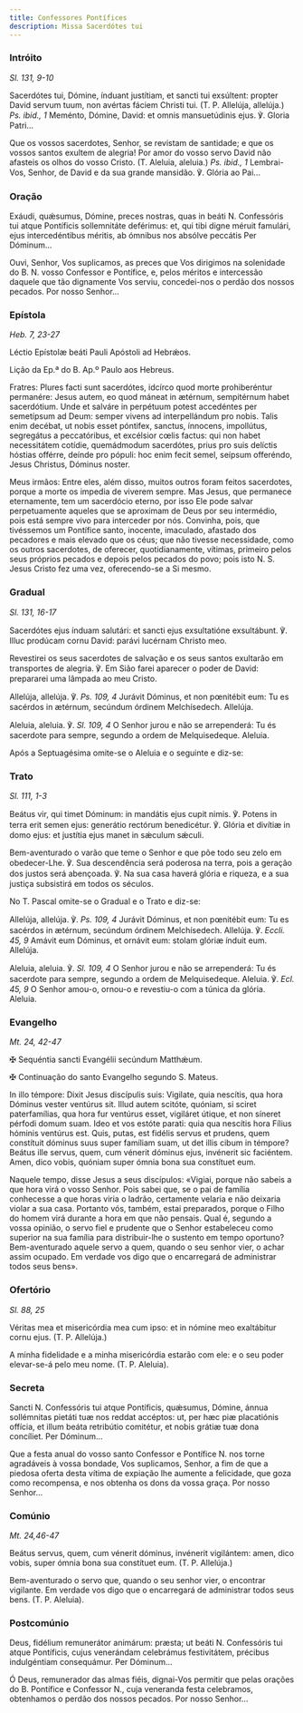 ```yaml
---
title: Confessores Pontífices
description: Missa Sacerdótes tui
---
```


### Intróito

<em>Sl. 131, 9-10</em>

<div class="side-by-side not-content">

Sacerdótes tui, Dómine, índuant justítiam, et sancti tui exsúltent: propter David servum tuum, non avértas fáciem Christi tui. (T. P. Allelúja, allelúja.) <em>Ps. ibid., 1</em> Meménto, Dómine, David: et omnis mansuetúdinis ejus. ℣. Gloria Patri...

Que os vossos sacerdotes, Senhor, se revistam de santidade; e que os vossos santos exultem de alegria! Por amor do vosso servo David não afasteis os olhos do vosso Cristo. (T. Aleluia, aleluia.) <em>Ps. ibid., 1</em> Lembrai-Vos, Senhor, de David e da sua grande mansidão. ℣. Glória ao Pai...

</div>

### Oração

<div class="side-by-side not-content">

Exáudi, quǽsumus, Dómine, preces nostras, quas in beáti <span class="text-red-500">N.</span> Confessóris tui atque Pontíficis sollemnitáte deférimus: et, qui tibi digne méruit famulári, ejus intercedéntibus méritis, ab ómnibus nos absólve peccátis Per Dóminum...

Ouvi, Senhor, Vos suplicamos, as preces que Vos dirigimos na solenidade do B. <span class="text-red-500">N.</span> vosso Confessor e Pontífice, e, pelos méritos e intercessão daquele que tão dignamente Vos serviu, concedei-nos o perdão dos nossos pecados. Por nosso Senhor...

</div>

### Epístola

<em>Heb. 7, 23-27</em>

<div class="side-by-side not-content">

Léctio Epístolæ beáti Pauli Apóstoli ad Hebrǽos.

Lição da Ep.ª do B. Ap.º Paulo aos Hebreus.

Fratres: Plures facti sunt sacerdótes, idcírco quod morte prohiberéntur permanére: Jesus autem, eo quod máneat in ætérnum, sempitérnum habet sacerdótium. Unde et salváre in perpétuum potest accedéntes per semetípsum ad Deum: semper vivens ad interpellándum pro nobis. Talis enim decébat, ut nobis esset póntifex, sanctus, ínnocens, impollútus, segregátus a peccatóribus, et excélsior cœlis factus: qui non habet necessitátem cotídie, quemádmodum sacerdótes, prius pro suis delíctis hóstias offérre, deínde pro pópuli: hoc enim fecit semel, seípsum offeréndo, Jesus Christus, Dóminus noster.

Meus irmãos: Entre eles, além disso, muitos outros foram feitos sacerdotes, porque a morte os impedia de viverem sempre. Mas Jesus, que permanece eternamente, tem um sacerdócio eterno, por isso Ele pode salvar perpetuamente aqueles que se aproximam de Deus por seu intermédio, pois está sempre vivo para interceder por nós. Convinha, pois, que tivéssemos um Pontífice santo, inocente, imaculado, afastado dos pecadores e mais elevado que os céus; que não tivesse necessidade, como os outros sacerdotes, de oferecer, quotidianamente, vítimas, primeiro pelos seus próprios pecados e depois pelos pecados do povo; pois isto N. S. Jesus Cristo fez uma vez, oferecendo-se a Si mesmo.

</div>

### Gradual

<em>Sl. 131, 16-17</em>

<div class="side-by-side not-content">

Sacerdótes ejus índuam salutári: et sancti ejus exsultatióne exsultábunt. ℣. Illuc prodúcam cornu David: parávi lucérnam Christo meo.

Revestirei os seus sacerdotes de salvação e os seus santos exultarão em transportes de alegria. ℣. Em Sião farei aparecer o poder de David: prepararei uma lâmpada ao meu Cristo.

Allelúja, allelúja. ℣. <em>Ps. 109, 4</em> Jurávit Dóminus, et non pœnitébit eum: Tu es sacérdos in ætérnum, secúndum órdinem Melchísedech. Allelúja.

Aleluia, aleluia. ℣. <em>Sl. 109, 4</em> O Senhor jurou e não se arrependerá: Tu és sacerdote para sempre, segundo a ordem de Melquisedeque. Aleluia.

</div>

<aside>Após a Septuagésima omite-se o Aleluia e o seguinte e diz-se:</aside>

### Trato

<em>Sl. 111, 1-3</em>

<div class="side-by-side not-content">

Beátus vir, qui timet Dóminum: in mandátis ejus cupit nimis. ℣. Potens in terra erit semen ejus: generátio rectórum benedicétur. ℣. Glória et divítiæ in domo ejus: et justítia ejus manet in sǽculum sǽculi.

Bem-aventurado o varão que teme o Senhor e que põe todo seu zelo em obedecer-Lhe. ℣. Sua descendência será poderosa na terra, pois a geração dos justos será abençoada. ℣. Na sua casa haverá glória e riqueza, e a sua justiça subsistirá em todos os séculos.

</div>

<aside>No T. Pascal omite-se o Gradual e o Trato e diz-se:</aside>

<div class="side-by-side not-content">

Allelúja, allelúja. ℣. <em>Ps. 109, 4</em> Jurávit Dóminus, et non pœnitébit eum: Tu es sacérdos in ætérnum, secúndum órdinem Melchísedech. Allelúja. ℣. <em>Eccli. 45, 9</em> Amávit eum Dóminus, et ornávit eum: stolam glóriæ índuit eum. Allelúja.

Aleluia, aleluia. ℣. <em>Sl. 109, 4</em> O Senhor jurou e não se arrependerá: Tu és sacerdote para sempre, segundo a ordem de Melquisedeque. Aleluia. ℣. <em>Ecl. 45, 9</em> O Senhor amou-o, ornou-o e revestiu-o com a túnica da glória. Aleluia.

</div>

### Evangelho

<em>Mt. 24, 42-47</em>

<div class="side-by-side not-content">

<span class="cross text-red-500">✠</span> Sequéntia sancti Evangélii secúndum Matthǽum.

<span class="cross text-red-500">✠</span> Continuação do santo Evangelho segundo S. Mateus.

In illo témpore: Dixit Jesus discípulis suis: Vigilate, quia nescítis, qua hora Dóminus vester ventúrus sit. Illud autem scitóte, quóniam, si sciret paterfamílias, qua hora fur ventúrus esset, vigiláret útique, et non síneret pérfodi domum suam. Ideo et vos estóte parati: quia qua nescítis hora Fílius hóminis ventúrus est. Quis, putas, est fidélis servus et prudens, quem constítuit dóminus suus super famíliam suam, ut det illis cibum in témpore? Beátus ille servus, quem, cum vénerit dóminus ejus, invénerit sic faciéntem. Amen, dico vobis, quóniam super ómnia bona sua constítuet eum.

Naquele tempo, disse Jesus a seus discípulos: «Vigiai, porque não sabeis a que hora virá o vosso Senhor. Pois sabei que, se o pai de família conhecesse a que horas viria o ladrão, certamente velaria e não deixaria violar a sua casa. Portanto vós, também, estai preparados, porque o Filho do homem virá durante a hora em que não pensais. Qual é, segundo a vossa opinião, o servo fiel e prudente que o Senhor estabeleceu como superior na sua família para distribuir-lhe o sustento em tempo oportuno? Bem-aventurado aquele servo a quem, quando o seu senhor vier, o achar assim ocupado. Em verdade vos digo que o encarregará de administrar todos seus bens».

</div>

### Ofertório

<em>Sl. 88, 25</em>

<div class="side-by-side not-content">

Véritas mea et misericórdia mea cum ipso: et in nómine meo exaltábitur cornu ejus. (T. P. Allelúja.)

A minha fidelidade e a minha misericórdia estarão com ele: e o seu poder elevar-se-á pelo meu nome. (T. P. Aleluia).

</div>

### Secreta

<div class="side-by-side not-content">

Sancti <span class="text-red-500">N.</span> Confessóris tui atque Pontíficis, quǽsumus, Dómine, ánnua sollémnitas pietáti tuæ nos reddat accéptos: ut, per hæc piæ placatiónis offícia, et illum beáta retribútio comitétur, et nobis grátiæ tuæ dona concíliet. Per Dóminum...

Que a festa anual do vosso santo Confessor e Pontífice <span class="text-red-500">N.</span> nos torne agradáveis à vossa bondade, Vos suplicamos, Senhor, a fim de que a piedosa oferta desta vítima de expiação lhe aumente a felicidade, que goza como recompensa, e nos obtenha os dons da vossa graça. Por nosso Senhor...

</div>

### Comúnio

<em>Mt. 24,46-47</em>

<div class="side-by-side not-content">

Beátus servus, quem, cum vénerit dóminus, invénerit vigilántem: amen, dico vobis, super ómnia bona sua constítuet eum. (T. P. Allelúja.)

Bem-aventurado o servo que, quando o seu senhor vier, o encontrar vigilante. Em verdade vos digo que o encarregará de administrar todos seus bens. (T. P. Aleluia).

</div>

### Postcomúnio

<div class="side-by-side not-content">

Deus, fidélium remunerátor animárum: præsta; ut beáti <span class="text-red-500">N.</span> Confessóris tui atque Pontíficis, cujus venerándam celebrámus festivitátem, précibus indulgéntiam consequámur. Per Dóminum...

Ó Deus, remunerador das almas fiéis, dignai-Vos permitir que pelas orações do B. Pontífice e Confessor <span class="text-red-500">N.</span>, cuja veneranda festa celebramos, obtenhamos o perdão dos nossos pecados. Por nosso Senhor...

</div>
